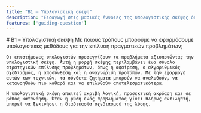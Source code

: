 ```yaml
---
title: "B1 – Υπολογιστική σκέψη"
description: "Εισαγωγή στις βασικές έννοιες της υπολογιστικής σκέψης όπως η αφαίρεση, η αποσύνθεση, η αναγνώριση προτύπων και ο αλγοριθμικός σχεδιασμός."
features: ['guiding-question']
---
```



<article className="prose prose-lg prose-slate max-w-none">
    # B1 – Υπολογιστική σκέψη
    <GuidingQuestion lang="el">
    Με ποιους τρόπους μπορούμε να εφαρμόσουμε υπολογιστικές μεθόδους για την επίλυση πραγματικών προβλημάτων;
    </GuidingQuestion>

    Οι επιστήμονες υπολογιστών προσεγγίζουν τα προβλήματα αξιοποιώντας την υπολογιστική σκέψη. Αυτή η μορφή σκέψης περιλαμβάνει ένα σύνολο στρατηγικών επίλυσης προβλημάτων, όπως η αφαίρεση, ο αλγοριθμικός σχεδιασμός, η αποσύνθεση και η αναγνώριση προτύπων. Με την εφαρμογή αυτών των τεχνικών, τα σύνθετα ζητήματα μπορούν να αναλυθούν, να κατανοηθούν πιο καθαρά και να επιλυθούν αποτελεσματικότερα.

    Η υπολογιστική σκέψη απαιτεί ακριβή λογική, προσεκτική ακρόαση και σε βάθος κατανόηση. Όταν η φύση ενός προβλήματος γίνει πλήρως αντιληπτή, μπορεί να ξεκινήσει η διαδικασία σχεδιασμού της λύσης.
</article>
